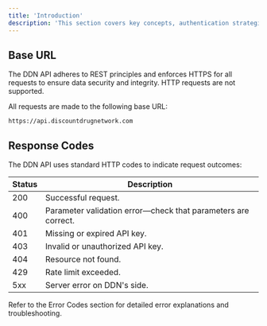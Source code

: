 ```yaml
---
title: 'Introduction'
description: 'This section covers key concepts, authentication strategies, and standard response codes needed to interact with the Discount Drug Network (DDN) API effectively.'
---
```


## Base URL

The DDN API adheres to REST principles and enforces HTTPS for all requests to ensure data security and integrity. HTTP requests are not supported.

All requests are made to the following base URL:

```
https://api.discountdrugnetwork.com
```

## Response Codes

The DDN API uses standard HTTP codes to indicate request outcomes:

| Status | Description                                             |
|--------|---------------------------------------------------------|
| 200    | Successful request.                                     |
| 400    | Parameter validation error—check that parameters are correct. |
| 401    | Missing or expired API key.                             |
| 403    | Invalid or unauthorized API key.                        |
| 404    | Resource not found.                                     |
| 429    | Rate limit exceeded.                                    |
| 5xx    | Server error on DDN's side.                             |

Refer to the Error Codes section for detailed error explanations and troubleshooting.